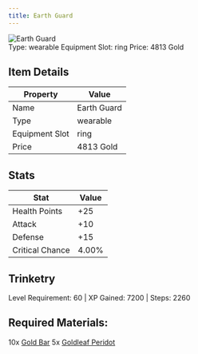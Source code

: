 ```yaml
---
title: Earth Guard
---
```


<div className="flex items-start gap-6 mb-8">
  <div className="flex-shrink-0">
    <img src="/assets/resources/trinketry/rings/earth_guard.png" alt="Earth Guard" className="w-24 h-24 border rounded-lg" />
  </div>
  <div className="flex-1">
    <div className="space-y-2">
            <div className="flex flex-wrap gap-4 text-sm">
        <span className="px-2 py-1 bg-green-100 dark:bg-green-900 rounded-md">
          Type: wearable
        </span>
        <span className="px-2 py-1 bg-purple-100 dark:bg-purple-900 rounded-md">
          Equipment Slot: ring
        </span>
        <span className="px-2 py-1 bg-yellow-100 dark:bg-yellow-900 rounded-md">
          Price: 4813 Gold
        </span>
      </div>
    </div>
  </div>
</div>

## Item Details
| Property | Value |
|----------|-------|
| Name | Earth Guard |
| Type | wearable |
| Equipment Slot | ring |
| Price | 4813 Gold |

## Stats
| Stat | Value |
|------|-------|
| Health Points | +25 |
| Attack | +10 |
| Defense | +15 |
| Critical Chance | 4.00% |

## Trinketry
Level Requirement: 60 | XP Gained: 7200 | Steps: 2260

## Required Materials:
10x [Gold Bar](/docs/resources/individual/gold_bar)
5x [Goldleaf Peridot](/docs/resources/individual/goldleaf_peridot)

